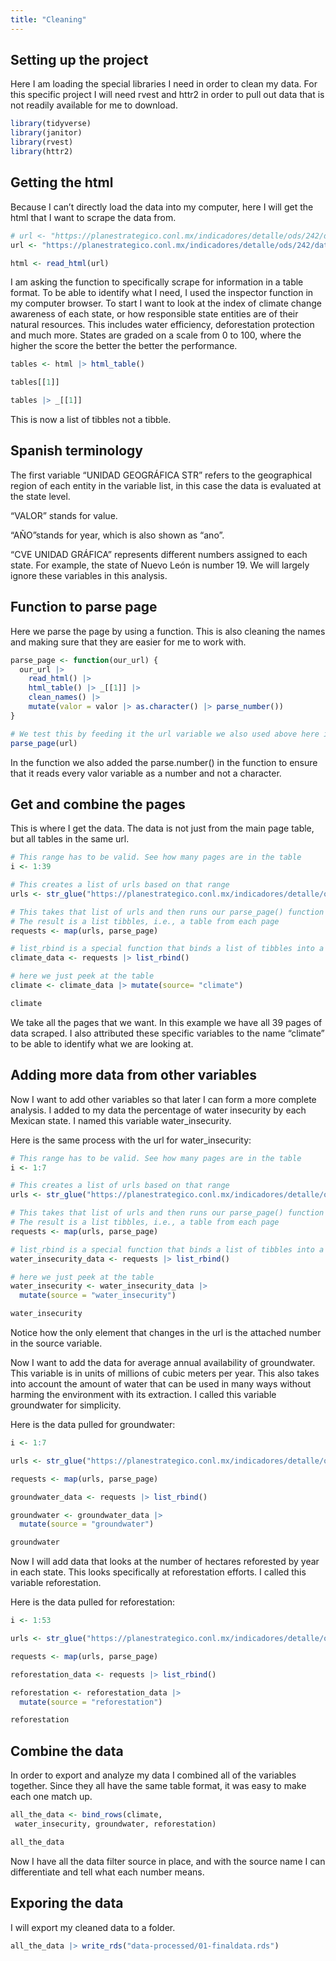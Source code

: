 ```yaml
---
title: "Cleaning"
---
```


## Setting up the project 

Here I am loading the special libraries I need in order to clean my data. For this specific project I will need rvest and httr2 in order to pull out data that is not readily available for me to download.

```r
library(tidyverse)
library(janitor)
library(rvest)
library(httr2)
```

## Getting the html 

Because I can't directly load the data into my computer, here I will get the html that I want to scrape the data from.

```r
# url <- "https://planestrategico.conl.mx/indicadores/detalle/ods/242/datos?page"
url <- "https://planestrategico.conl.mx/indicadores/detalle/ods/242/datos?page=2"

html <- read_html(url)
```

I am asking the function to specifically scrape for information in a table format. To be able to identify what I need, I used the inspector function in my computer browser. To start I want to look at the index of climate change awareness of each state, or how responsible state entities are of their natural resources. This includes water efficiency, deforestation protection and much more. States are graded on a scale from 0 to 100, where the higher the score the better the better the performance.

```r
tables <- html |> html_table()

tables[[1]]

tables |> _[[1]]
```

This is now a list of tibbles not a tibble. 

## Spanish terminology

The first variable "UNIDAD GEOGRÁFICA STR" refers to the geographical region of each entity in the variable list, in this case the data is evaluated at the state level. 

"VALOR" stands for value. 

"AÑO"stands for year, which is also shown as "ano". 

"CVE UNIDAD GRÁFICA" represents different numbers assigned to each state. For example, the state of Nuevo León is number 19. We will largely ignore these variables in this analysis. 

## Function to parse page 

Here we parse the page by using a function. This is also cleaning the names and making sure that they are easier for me to work with.

```r
parse_page <- function(our_url) {
  our_url |> 
    read_html() |> 
    html_table() |> _[[1]] |> 
    clean_names() |> 
    mutate(valor = valor |> as.character() |> parse_number())
}

# We test this by feeding it the url variable we also used above here is the function
parse_page(url)
```

In the function we also added the parse.number() in the function to ensure that it reads every valor variable as a number and not a character. 

## Get and combine the pages 

This is where I get the data. The data is not just from the main page table, but all tables in the same url.

```r
# This range has to be valid. See how many pages are in the table
i <- 1:39

# This creates a list of urls based on that range
urls <- str_glue("https://planestrategico.conl.mx/indicadores/detalle/ods/242/datos?page={i}")

# This takes that list of urls and then runs our parse_page() function on each one.
# The result is a list tibbles, i.e., a table from each page
requests <- map(urls, parse_page)

# list_rbind is a special function that binds a list of tibbles into a single one
climate_data <- requests |> list_rbind() 

# here we just peek at the table
climate <- climate_data |> mutate(source= "climate")

climate
```

We take all the pages that we want. In this example we have all 39 pages of data scraped. I also attributed these specific variables to the name "climate" to be able to identify what we are looking at. 

## Adding more data from other variables

Now I want to add other variables so that later I can form a more complete analysis. I added to my data the percentage of water insecurity by each Mexican state. I named this variable water_insecurity. 

Here is the same process with the url for water_insecurity:

```r
# This range has to be valid. See how many pages are in the table
i <- 1:7

# This creates a list of urls based on that range
urls <- str_glue("https://planestrategico.conl.mx/indicadores/detalle/ods/934/datos?page={i}")

# This takes that list of urls and then runs our parse_page() function on each one.
# The result is a list tibbles, i.e., a table from each page
requests <- map(urls, parse_page)

# list_rbind is a special function that binds a list of tibbles into a single one
water_insecurity_data <- requests |> list_rbind()

# here we just peek at the table
water_insecurity <- water_insecurity_data |> 
  mutate(source = "water_insecurity")

water_insecurity
```

Notice how the only element that changes in the url is the attached number in the source variable.

Now I want to add the data for average annual availability of groundwater. This variable is in units of millions of cubic meters per year. This also takes into account the amount of water that can be used in many ways without harming the environment with its extraction. I called this variable groundwater for simplicity. 

Here is the data pulled for groundwater: 

```r
i <- 1:7

urls <- str_glue("https://planestrategico.conl.mx/indicadores/detalle/ods/122/datos?page={i}")

requests <- map(urls, parse_page)

groundwater_data <- requests |> list_rbind()

groundwater <- groundwater_data |> 
  mutate(source = "groundwater")

groundwater


```

Now I will add data that looks at the number of hectares reforested by year in each state. This looks specifically at reforestation efforts. I called this variable reforestation. 

Here is the data pulled for reforestation: 

```r
i <- 1:53

urls <- str_glue("https://planestrategico.conl.mx/indicadores/detalle/ods/135/datos?page={i}")

requests <- map(urls, parse_page)

reforestation_data <- requests |> list_rbind()

reforestation <- reforestation_data |> 
  mutate(source = "reforestation")

reforestation
```




## Combine the data 

In order to export and analyze my data I combined all of the variables together. Since they all have the same table format, it was easy to make each one match up. 

```r
all_the_data <- bind_rows(climate, 
 water_insecurity, groundwater, reforestation)

all_the_data
```

Now I have all the data filter source in place, and with the source name I can differentiate and tell what each number means. 

## Exporing the data 

I will export my cleaned data to a folder. 

```r
all_the_data |> write_rds("data-processed/01-finaldata.rds")
```






